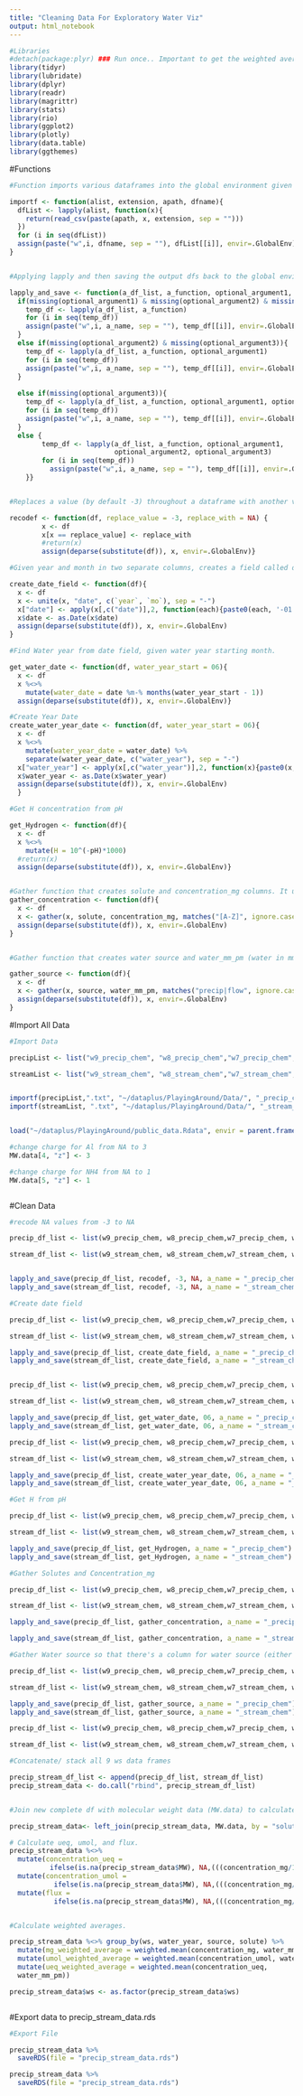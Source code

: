 ```yaml
---
title: "Cleaning Data For Exploratory Water Viz"
output: html_notebook
---
```


```r
#Libraries
#detach(package:plyr) ### Run once.. Important to get the weighted average to work. 
library(tidyr)
library(lubridate)
library(dplyr)
library(readr)
library(magrittr)
library(stats)
library(rio)
library(ggplot2)
library(plotly)
library(data.table)
library(ggthemes)
```

#Functions
```r

#Function imports various dataframes into the global environment given a list with the file names, the file extension, the path to the files, and the naming convention for the imported data frames. 

importf <- function(alist, extension, apath, dfname){
  dfList <- lapply(alist, function(x){
    return(read_csv(paste(apath, x, extension, sep = "")))
  })
  for (i in seq(dfList))
  assign(paste("w",i, dfname, sep = ""), dfList[[i]], envir=.GlobalEnv)
}


#Applying lapply and then saving the output dfs back to the global environment Applies a function to each data frame in a list of data frames, and saves them to the global environment. 

lapply_and_save <- function(a_df_list, a_function, optional_argument1, optional_argument2, optional_argument3, a_name) {
  if(missing(optional_argument1) & missing(optional_argument2) & missing(optional_argument3)) {
    temp_df <- lapply(a_df_list, a_function)
    for (i in seq(temp_df))
    assign(paste("w",i, a_name, sep = ""), temp_df[[i]], envir=.GlobalEnv)
  }
  else if(missing(optional_argument2) & missing(optional_argument3)){
    temp_df <- lapply(a_df_list, a_function, optional_argument1)
    for (i in seq(temp_df))
    assign(paste("w",i, a_name, sep = ""), temp_df[[i]], envir=.GlobalEnv)
  }
  
  else if(missing(optional_argument3)){
    temp_df <- lapply(a_df_list, a_function, optional_argument1, optional_argument2)
    for (i in seq(temp_df))
    assign(paste("w",i, a_name, sep = ""), temp_df[[i]], envir=.GlobalEnv)
  }
  else {
        temp_df <- lapply(a_df_list, a_function, optional_argument1,
                          optional_argument2, optional_argument3) 
        for (i in seq(temp_df))
          assign(paste("w",i, a_name, sep = ""), temp_df[[i]], envir=.GlobalEnv)
    }}


#Replaces a value (by default -3) throughout a dataframe with another value (by default NA). 

recodef <- function(df, replace_value = -3, replace_with = NA) {
        x <- df
        x[x == replace_value] <- replace_with
        #return(x)
        assign(deparse(substitute(df)), x, envir=.GlobalEnv)}

#Given year and month in two separate columns, creates a field called date that is in the format year, month, day with the day being the first day of the month (01)

create_date_field <- function(df){
  x <- df
  x <- unite(x, "date", c(`year`, `mo`), sep = "-")
  x["date"] <- apply(x[,c("date")],2, function(each){paste0(each, '-01')})
  x$date <- as.Date(x$date)
  assign(deparse(substitute(df)), x, envir=.GlobalEnv)
}

#Find Water year from date field, given water year starting month. 

get_water_date <- function(df, water_year_start = 06){
  x <- df
  x %<>%
    mutate(water_date = date %m-% months(water_year_start - 1))
  assign(deparse(substitute(df)), x, envir=.GlobalEnv)}

#Create Year Date
create_water_year_date <- function(df, water_year_start = 06){
  x <- df
  x %<>%
    mutate(water_year_date = water_date) %>%
    separate(water_year_date, c("water_year"), sep = "-")
  x["water_year"] <- apply(x[,c("water_year")],2, function(x){paste0(x,'-', as.character(water_year_start), '-01')})
  x$water_year <- as.Date(x$water_year)
  assign(deparse(substitute(df)), x, envir=.GlobalEnv)
  }

#Get H concentration from pH

get_Hydrogen <- function(df){
  x <- df
  x %<>% 
    mutate(H = 10^(-pH)*1000)
  #return(x)
  assign(deparse(substitute(df)), x, envir=.GlobalEnv)}


#Gather function that creates solute and concentration_mg columns. It understands all columns that have a capital letter as elements and puts them under the solute column. It takes their corresponding values and puts them under the concentration_mg column. 
gather_concentration <- function(df){
  x <- df
  x <- gather(x, solute, concentration_mg, matches("[A-Z]", ignore.case = FALSE))
  assign(deparse(substitute(df)), x, envir=.GlobalEnv)
}


#Gather function that creates water source and water_mm_pm (water in mm per month) columns. It understands columns that have a either precip or flow as showing water sources and puts them under the source column. It takes their corresponding values and puts them under the water_mm_pm column. 

gather_source <- function(df){
  x <- df
  x <- gather(x, source, water_mm_pm, matches("precip|flow", ignore.case = FALSE))
  assign(deparse(substitute(df)), x, envir=.GlobalEnv)
}

```


#Import All Data

```r

#Import Data

precipList <- list("w9_precip_chem", "w8_precip_chem","w7_precip_chem", "w6_precip_chem", "w5_precip_chem", "w4_precip_chem", "w3_precip_chem", "w2_precip_chem", "w1_precip_chem")

streamList <- list("w9_stream_chem", "w8_stream_chem","w7_stream_chem", "w6_stream_chem", "w5_stream_chem", "w4_stream_chem", "w3_stream_chem", "w2_stream_chem", "w1_stream_chem")


importf(precipList,".txt", "~/dataplus/PlayingAround/Data/", "_precip_chem")
importf(streamList, ".txt", "~/dataplus/PlayingAround/Data/", "_stream_chem")


load("~/dataplus/PlayingAround/public_data.Rdata", envir = parent.frame(), verbose = FALSE)

#change charge for Al from NA to 3
MW.data[4, "z"] <- 3

#change charge for NH4 from NA to 1
MW.data[5, "z"] <- 1



```


#Clean Data

```r

#recode NA values from -3 to NA

precip_df_list <- list(w9_precip_chem, w8_precip_chem,w7_precip_chem, w6_precip_chem, w5_precip_chem, w4_precip_chem, w3_precip_chem, w2_precip_chem, w1_precip_chem)

stream_df_list <- list(w9_stream_chem, w8_stream_chem,w7_stream_chem, w6_stream_chem, w5_stream_chem, w4_stream_chem, w3_stream_chem, w2_stream_chem, w1_stream_chem)


lapply_and_save(precip_df_list, recodef, -3, NA, a_name = "_precip_chem")
lapply_and_save(stream_df_list, recodef, -3, NA, a_name = "_stream_chem")

```

```r
#Create date field

precip_df_list <- list(w9_precip_chem, w8_precip_chem,w7_precip_chem, w6_precip_chem, w5_precip_chem, w4_precip_chem, w3_precip_chem, w2_precip_chem, w1_precip_chem)

stream_df_list <- list(w9_stream_chem, w8_stream_chem,w7_stream_chem, w6_stream_chem, w5_stream_chem, w4_stream_chem, w3_stream_chem, w2_stream_chem, w1_stream_chem)

lapply_and_save(precip_df_list, create_date_field, a_name = "_precip_chem")
lapply_and_save(stream_df_list, create_date_field, a_name = "_stream_chem")


precip_df_list <- list(w9_precip_chem, w8_precip_chem,w7_precip_chem, w6_precip_chem, w5_precip_chem, w4_precip_chem, w3_precip_chem, w2_precip_chem, w1_precip_chem)

stream_df_list <- list(w9_stream_chem, w8_stream_chem,w7_stream_chem, w6_stream_chem, w5_stream_chem, w4_stream_chem, w3_stream_chem, w2_stream_chem, w1_stream_chem)

lapply_and_save(precip_df_list, get_water_date, 06, a_name = "_precip_chem")
lapply_and_save(stream_df_list, get_water_date, 06, a_name = "_stream_chem")

precip_df_list <- list(w9_precip_chem, w8_precip_chem,w7_precip_chem, w6_precip_chem, w5_precip_chem, w4_precip_chem, w3_precip_chem, w2_precip_chem, w1_precip_chem)

stream_df_list <- list(w9_stream_chem, w8_stream_chem,w7_stream_chem, w6_stream_chem, w5_stream_chem, w4_stream_chem, w3_stream_chem, w2_stream_chem, w1_stream_chem)

lapply_and_save(precip_df_list, create_water_year_date, 06, a_name = "_precip_chem")
lapply_and_save(stream_df_list, create_water_year_date, 06, a_name = "_stream_chem")
```


```r
#Get H from pH

precip_df_list <- list(w9_precip_chem, w8_precip_chem,w7_precip_chem, w6_precip_chem, w5_precip_chem, w4_precip_chem, w3_precip_chem, w2_precip_chem, w1_precip_chem)

stream_df_list <- list(w9_stream_chem, w8_stream_chem,w7_stream_chem, w6_stream_chem, w5_stream_chem, w4_stream_chem, w3_stream_chem, w2_stream_chem, w1_stream_chem)

lapply_and_save(precip_df_list, get_Hydrogen, a_name = "_precip_chem")
lapply_and_save(stream_df_list, get_Hydrogen, a_name = "_stream_chem")


```

```r
#Gather Solutes and Concentration_mg

precip_df_list <- list(w9_precip_chem, w8_precip_chem,w7_precip_chem, w6_precip_chem, w5_precip_chem, w4_precip_chem, w3_precip_chem, w2_precip_chem, w1_precip_chem)

stream_df_list <- list(w9_stream_chem, w8_stream_chem,w7_stream_chem, w6_stream_chem, w5_stream_chem, w4_stream_chem, w3_stream_chem, w2_stream_chem, w1_stream_chem)

lapply_and_save(precip_df_list, gather_concentration, a_name = "_precip_chem")

lapply_and_save(stream_df_list, gather_concentration, a_name = "_stream_chem")

#Gather Water source so that there's a column for water source (either precip or flow) and one for 

precip_df_list <- list(w9_precip_chem, w8_precip_chem,w7_precip_chem, w6_precip_chem, w5_precip_chem, w4_precip_chem, w3_precip_chem, w2_precip_chem, w1_precip_chem)

stream_df_list <- list(w9_stream_chem, w8_stream_chem,w7_stream_chem, w6_stream_chem, w5_stream_chem, w4_stream_chem, w3_stream_chem, w2_stream_chem, w1_stream_chem)

lapply_and_save(precip_df_list, gather_source, a_name = "_precip_chem")
lapply_and_save(stream_df_list, gather_source, a_name = "_stream_chem")

precip_df_list <- list(w9_precip_chem, w8_precip_chem,w7_precip_chem, w6_precip_chem, w5_precip_chem, w4_precip_chem, w3_precip_chem, w2_precip_chem, w1_precip_chem)

stream_df_list <- list(w9_stream_chem, w8_stream_chem,w7_stream_chem, w6_stream_chem, w5_stream_chem, w4_stream_chem, w3_stream_chem, w2_stream_chem, w1_stream_chem)
```



```r

#Concatenate/ stack all 9 ws data frames  

precip_stream_df_list <- append(precip_df_list, stream_df_list) 
precip_stream_data <- do.call("rbind", precip_stream_df_list)


#Join new complete df with molecular weight data (MW.data) to calculate mol and eq values. 

precip_stream_data<- left_join(precip_stream_data, MW.data, by = "solute")

# Calculate ueq, umol, and flux. 
precip_stream_data %<>% 
  mutate(concentration_ueq =
          ifelse(is.na(precip_stream_data$MW), NA,(((concentration_mg/1000)/MW)*(abs(z))*10^6))) %>% 
  mutate(concentration_umol = 
           ifelse(is.na(precip_stream_data$MW), NA,(((concentration_mg/1000)/MW))*10^6)) %>% 
  mutate(flux = 
           ifelse(is.na(precip_stream_data$MW), NA,(((concentration_mg/1000)/MW)*(abs(z))*water_mm_pm*10000)))


#Calculate weighted averages. 

precip_stream_data %<>% group_by(ws, water_year, source, solute) %>%
  mutate(mg_weighted_average = weighted.mean(concentration_mg, water_mm_pm)) %>%
  mutate(umol_weighted_average = weighted.mean(concentration_umol, water_mm_pm)) %>%
  mutate(ueq_weighted_average = weighted.mean(concentration_ueq,
  water_mm_pm))

precip_stream_data$ws <- as.factor(precip_stream_data$ws)



```

#Export data to precip_stream_data.rds

```r

#Export File

precip_stream_data %>% 
  saveRDS(file = "precip_stream_data.rds")

precip_stream_data %>% 
  saveRDS(file = "precip_stream_data.rds")
```

